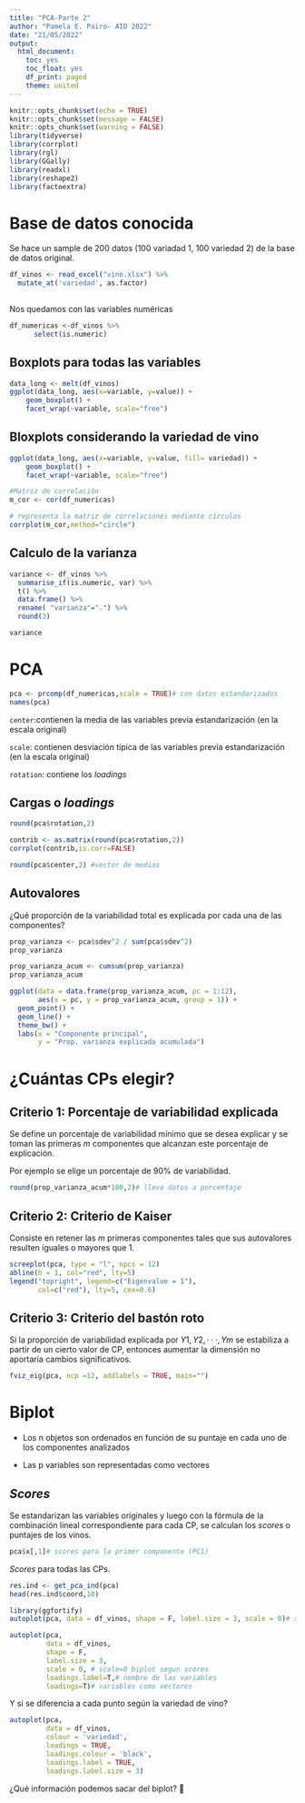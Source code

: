 ---
title: "PCA-Parte 2"
author: "Pamela E. Pairo- AID 2022"
date: "21/05/2022"
output:
  html_document:
    toc: yes
    toc_float: yes
    df_print: paged
    theme: united
---

```{r setup, include=FALSE}
knitr::opts_chunk$set(echo = TRUE)
knitr::opts_chunk$set(message = FALSE)
knitr::opts_chunk$set(warning = FALSE)
library(tidyverse)
library(corrplot)
library(rgl)
library(GGally)
library(readxl)
library(reshape2)
library(factoextra)
```

# Base de datos conocida

Se hace un sample de 200 datos (100 variadad 1, 100 variedad 2) de la base de datos original.

```{r}
df_vinos <- read_excel("vino.xlsx") %>% 
  mutate_at('variedad', as.factor)
  
```

Nos quedamos con las variables numéricas

```{r}
df_numericas <-df_vinos %>% 
      select(is.numeric)
```

## Boxplots para todas las variables

```{r}
data_long <- melt(df_vinos)  
ggplot(data_long, aes(x=variable, y=value)) + 
    geom_boxplot() +
    facet_wrap(~variable, scale="free")
```


## Bloxplots considerando la variedad de vino

```{r}
ggplot(data_long, aes(x=variable, y=value, fill= variedad)) + 
    geom_boxplot() +
    facet_wrap(~variable, scale="free")
```

```{r}
#Matriz de correlación
m_cor <- cor(df_numericas) 

# representa la matriz de correlaciones mediante círculos
corrplot(m_cor,method="circle") 
```

## Calculo de la varianza

```{r}
variance <- df_vinos %>% 
  summarise_if(is.numeric, var) %>% 
  t() %>% 
  data.frame() %>% 
  rename( "varianza"=".") %>% 
  round(3)

variance
```

# PCA

```{r}
pca <- prcomp(df_numericas,scale = TRUE)# con datos estandarizados
names(pca)
```
`center`:contienen la media de las variables previa estandarización (en la escala original)

`scale`: contienen desviación típica de las variables previa estandarización (en la escala original)

`rotation`: contiene los *loadings*

## Cargas o _loadings_

```{r}
round(pca$rotation,2)
```

```{r}
contrib <- as.matrix(round(pca$rotation,2))
corrplot(contrib,is.corr=FALSE)
```

```{r}
round(pca$center,2) #vector de medias
```

## Autovalores

¿Qué proporción de la variabilidad total es explicada por cada una de las componentes?

```{r}
prop_varianza <- pca$sdev^2 / sum(pca$sdev^2)
prop_varianza
```

```{r}
prop_varianza_acum <- cumsum(prop_varianza)
prop_varianza_acum
```

```{r}
ggplot(data = data.frame(prop_varianza_acum, pc = 1:12),
       aes(x = pc, y = prop_varianza_acum, group = 1)) +
  geom_point() +
  geom_line() +
  theme_bw() +
  labs(x = "Componente principal",
       y = "Prop. varianza explicada acumulada")
```

# ¿Cuántas CPs elegir?

## Criterio 1: Porcentaje de variabilidad explicada

Se define un porcentaje de variabilidad mínimo que se desea explicar y se toman las
primeras _m_ componentes que alcanzan este porcentaje de explicación.

Por ejemplo se elige un porcentaje de 90% de variabilidad.

```{r}
round(prop_varianza_acum*100,2)# llevo datos a porcentaje
```

## Criterio 2: Criterio de Kaiser

Consiste en retener las _m_ primeras componentes tales que sus autovalores resulten iguales o mayores que 1.

```{r}
screeplot(pca, type = "l", npcs = 12)
abline(h = 1, col="red", lty=5)
legend("topright", legend=c("Eigenvalue = 1"),
       col=c("red"), lty=5, cex=0.6)
```

## Criterio 3: Criterio del bastón roto

Si la proporción de variabilidad explicada por $Y1, Y2, · · ·, Ym$ se estabiliza a partir de un cierto valor de CP, entonces aumentar la dimensión no aportaría cambios significativos.

```{r}
fviz_eig(pca, ncp =12, addlabels = TRUE, main="")
```

# Biplot

- Los n objetos son ordenados en función de su puntaje en cada uno de los componentes analizados

- Las p variables son representadas como vectores

## _Scores_

Se estandarizan las variables originales y luego con la fórmula de la combinación lineal correspondiente para cada CP, se calculan los _scores_ o puntajes de los vinos.

```{r}
pca$x[,1]# scores para la primer componente (PC1)
```
_Scores_ para todas las CPs.

```{r}
res.ind <- get_pca_ind(pca)
head(res.ind$coord,10)
```

```{r}
library(ggfortify)
autoplot(pca, data = df_vinos, shape = F, label.size = 3, scale = 0)# scale=0 biplot segun scores
```

```{r}
autoplot(pca, 
         data = df_vinos, 
         shape = F, 
         label.size = 3, 
         scale = 0, # scale=0 biplot segun scores
         loadings.label=T,# nombre de las variables
         loadings=T)# variables como vectores
```

Y si se diferencia a cada punto según la variedad de vino?

```{r}
autoplot(pca, 
         data = df_vinos, 
         colour = 'variedad',
         loadings = TRUE, 
         loadings.colour = 'black',
         loadings.label = TRUE, 
         loadings.label.size = 3)
```

¿Qué información podemos sacar del biplot? 🤔